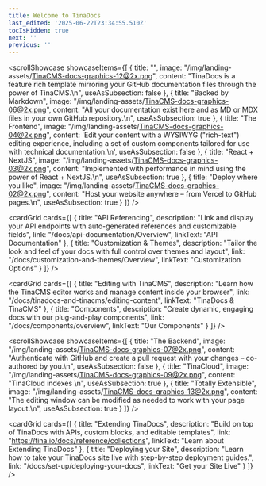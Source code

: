 ```yaml
---
title: Welcome to TinaDocs
last_edited: '2025-06-22T23:34:55.510Z'
tocIsHidden: true
next: ''
previous: ''
---
```


<scrollShowcase
  showcaseItems={[
    {
      title: "",
      image: "/img/landing-assets/TinaCMS-docs-graphics-12@2x.png",
      content:
        "TinaDocs is a feature rich template mirroring your GitHub documentation files through the power of TinaCMS.\n",
      useAsSubsection: false
    },
    {
      title: "Backed by Markdown",
      image: "/img/landing-assets/TinaCMS-docs-graphics-06@2x.png",
      content:
        "All your documentation exist here and as MD or MDX files in your own GitHub repository.\n",
      useAsSubsection: true
    },
    {
      title: "The Frontend",
      image: "/img/landing-assets/TinaCMS-docs-graphics-04@2x.png",
      content:
        'Edit your content with a WYSIWYG ("rich-text") editing experience, including a set of custom components tailored for use with technical documentation.\n',
      useAsSubsection: false
    },
    {
      title: "React + NextJS",
      image: "/img/landing-assets/TinaCMS-docs-graphics-03@2x.png",
      content:
        "Implemented with performance in mind using the power of React + NextJS.\n",
      useAsSubsection: true
    },
    {
      title: "Deploy where you like",
      image: "/img/landing-assets/TinaCMS-docs-graphics-02@2x.png",
      content: "Host your website anywhere – from Vercel to GitHub pages.\n",
      useAsSubsection: true
    }
  ]}
/>

<cardGrid
  cards={[
    {
      title: "API Referencing",
      description:
        "Link and display your API endpoints with auto-generated references and customizable fields",
      link: "/docs/api-documentation/Overview",
      linkText: "API Documentation"
    },
    {
      title: "Customization & Themes",
      description:
        "Tailor the look and feel of your docs with full control over themes and layout",
      link: "/docs/customization-and-themes/Overview",
      linkText: "Customization Options"
    }
  ]}
/>

<cardGrid
  cards={[
    {
      title: "Editing with TinaCMS",
      description:
        "Learn how the TinaCMS editor works and manage content inside your browser",
      link: "/docs/tinadocs-and-tinacms/editing-content",
      linkText: "TinaDocs & TinaCMS"
    },
    {
      title: "Components",
      description:
        "Create dynamic, engaging docs with our plug-and-play components",
      link: "/docs/components/overview",
      linkText: "Our Components"
    }
  ]}
/>

<scrollShowcase
  showcaseItems={[
    {
      title: "The Backend",
      image: "/img/landing-assets/TinaCMS-docs-graphics-07@2x.png",
      content:
        "Authenticate with GitHub and create a pull request with your changes – co-authored by you.\n",
      useAsSubsection: false
    },
    {
      title: "TinaCloud",
      image: "/img/landing-assets/TinaCMS-docs-graphics-09@2x.png",
      content: "TinaCloud indexes \n",
      useAsSubsection: true
    },
    {
      title: "Totally Extensible",
      image: "/img/landing-assets/TinaCMS-docs-graphics-13@2x.png",
      content:
        "The editing window can be modified as needed to work with your page layout.\n",
      useAsSubsection: true
    }
  ]}
/>

<cardGrid
  cards={[
    {
      title: "Extending TinaDocs",
      description:
        "Build on top of TinaDocs with APIs, custom blocks, and editable templates",
      link: "https://tina.io/docs/reference/collections",
      linkText: "Learn about Extending TinaDocs"
    },
    {
      title: "Deploying your Site",
      description:
        "Learn how to take your TinaDocs site live with step-by-step deployment guides.",
      link: "/docs/set-up/deploying-your-docs",
      linkText: "Get your Site Live"
    }
  ]}
/>
